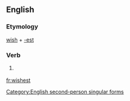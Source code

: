 ==English==

===Etymology===
[[wish]] + [[-est]]

===Verb===
{{infl|en|verb form}}

# {{archaic}} {{form of|Second-person singular simple present form|wish}}

[[Category:English second-person singular forms]]

[[fr:wishest]]